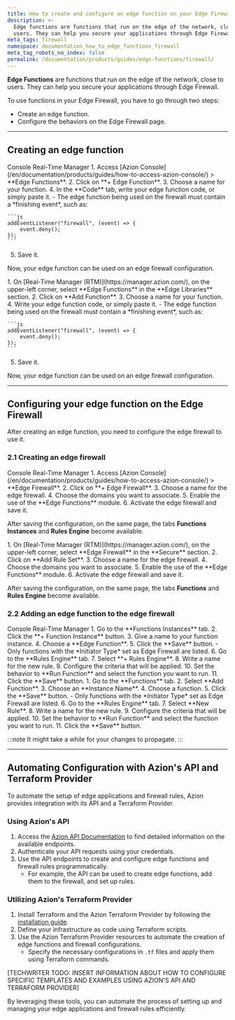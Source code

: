 ```yaml
---
title: How to create and configure an edge function on your Edge Firewall
description: >-
  Edge functions are functions that run on the edge of the network, close to
  users. They can help you secure your applications through Edge Firewall.
meta_tags: firewall
namespace: documentation_how_to_edge_functions_firewall
meta_tag_robots_no_index: false
permalink: /documentation/products/guides/edge-functions/firewall/
---
```



<InterfaceNote />

**Edge Functions** are functions that run on the edge of the network, close to users. They can help you secure your applications through Edge Firewall.

To use functions in your Edge Firewall, you have to go through two steps:

- Create an edge function.
- Configure the behaviors on the Edge Firewall page.

---

## Creating an edge function

<Tabs client:visible>
    <Fragment slot="tab.console">Console</Fragment>
    <Fragment slot="tab.rtm">Real-Time Manager</Fragment>

<Fragment slot="panel.console">
1. Access [Azion Console](/en/documentation/products/guides/how-to-access-azion-console/) > **Edge Functions**.
2. Click on **+ Edge Function**.
3. Choose a name for your function.
4. In the **Code** tab, write your edge function code, or simply paste it.
    - The edge function being used on the firewall must contain a *finishing event*, such as:

    ```js 
    addEventListener("firewall", (event) => {
        event.deny();
    });
    ```

5. Save it.

Now, your edge function can be used on an edge firewall configuration.
</Fragment>

<Fragment slot="panel.rtm">
1. On [Real-Time Manager (RTM)](https://manager.azion.com/), on the upper-left corner, select **Edge Functions** in the **Edge Libraries** section.
2. Click on **Add Function**.
3. Choose a name for your function.
4. Write your edge function code, or simply paste it.
    - The edge function being used on the firewall must contain a *finishing event*, such as:

    ```js 
    addEventListener("firewall", (event) => {
        event.deny();
    });
    ```

5. Save it.

Now, your edge function can be used on an edge firewall configuration.
</Fragment>

</Tabs>

---

## Configuring your edge function on the Edge Firewall 

After creating an edge function, you need to configure the edge firewall to use it.

### 2.1 Creating an edge firewall

<Tabs client:visible>
    <Fragment slot="tab.console">Console</Fragment>
    <Fragment slot="tab.rtm">Real-Time Manager</Fragment>

<Fragment slot="panel.console">
1. Access [Azion Console](/en/documentation/products/guides/how-to-access-azion-console/) > **Edge Firewall**.
2. Click on **+ Edge Firewall**.
3. Choose a name for the edge firewall.
4. Choose the domains you want to associate.
5. Enable the use of the **Edge Functions** module.
6. Activate the edge firewall and save it.

After saving the configuration, on the same page, the tabs **Functions Instances** and **Rules Engine** become available.
</Fragment>

<Fragment slot="panel.rtm">
1. On [Real-Time Manager (RTM)](https://manager.azion.com/), on the upper-left corner, select **Edge Firewall** in the **Secure** section.
2. Click on **Add Rule Set**.
3. Choose a name for the edge firewall.
4. Choose the domains you want to associate.
5. Enable the use of the **Edge Functions** module.
6. Activate the edge firewall and save it.

After saving the configuration, on the same page, the tabs **Functions** and **Rules Engine** become available.
</Fragment>

</Tabs>

### 2.2 Adding an edge function to the edge firewall

<Tabs client:visible>
    <Fragment slot="tab.console">Console</Fragment>
    <Fragment slot="tab.rtm">Real-Time Manager</Fragment>

<Fragment slot="panel.console">
1. Go to the **Functions Instances** tab.
2. Click the **+ Function Instance** button.
3. Give a name to your function instance.
4. Choose a **Edge Function**.
5. Click the **Save** button.
    - Only functions with the *Initiator Type* set as Edge Firewall are listed.
6. Go to the **Rules Engine** tab.
7. Select **+ Rules Engine**.
8. Write a name for the new rule.
9. Configure the criteria that will be applied.
10. Set the behavior to **Run Function** and select the function you want to run.
11. Click the **Save** button.
</Fragment>

<Fragment slot="panel.rtm">
1. Go to the **Functions** tab.
2. Select **Add Function**. 
3. Choose an **Instance Name**.
4. Choose a function.
5. Click the **Save** button.
    - Only functions with the *Initiator Type* set as Edge Firewall are listed.
6. Go to the **Rules Engine** tab.
7. Select **New Rule**.
8. Write a name for the new rule.
9. Configure the criteria that will be applied.
10. Set the behavior to **Run Function** and select the function you want to run.
11. Click the **Save** button.
</Fragment>

</Tabs>

:::note
It might take a while for your changes to propagate.
:::

---

## Automating Configuration with Azion's API and Terraform Provider

To automate the setup of edge applications and firewall rules, Azion provides integration with its API and a Terraform Provider.

### Using Azion's API

1. Access the [Azion API Documentation](https://www.azion.com/en/documentation/products/api/) to find detailed information on the available endpoints.
2. Authenticate your API requests using your credentials.
3. Use the API endpoints to create and configure edge functions and firewall rules programmatically.
   - For example, the API can be used to create edge functions, add them to the firewall, and set up rules.

### Utilizing Azion's Terraform Provider

1. Install Terraform and the Azion Terraform Provider by following the [installation guide](https://registry.terraform.io/providers/azion/azion/latest/docs).
2. Define your infrastructure as code using Terraform scripts.
3. Use the Azion Terraform Provider resources to automate the creation of edge functions and firewall configurations.
   - Specify the necessary configurations in `.tf` files and apply them using Terraform commands.

[TECHWRITER TODO: INSERT INFORMATION ABOUT HOW TO CONFIGURE SPECIFIC TEMPLATES AND EXAMPLES USING AZION'S API AND TERRAFORM PROVIDER]

By leveraging these tools, you can automate the process of setting up and managing your edge applications and firewall rules efficiently.

